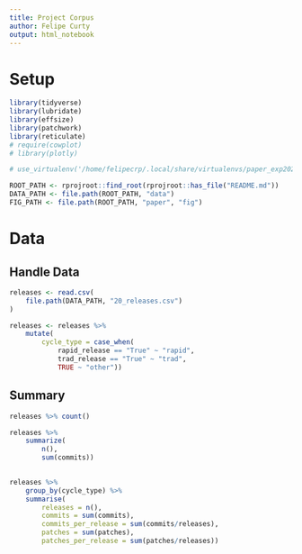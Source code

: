 ```yaml
---
title: Project Corpus
author: Felipe Curty
output: html_notebook
---
```


# Setup
```r
library(tidyverse)
library(lubridate)
library(effsize)
library(patchwork)
library(reticulate)
# require(cowplot)
# library(plotly)

# use_virtualenv('/home/felipecrp/.local/share/virtualenvs/paper_exp2022colab-BDsA1oWT')

ROOT_PATH <- rprojroot::find_root(rprojroot::has_file("README.md"))
DATA_PATH <- file.path(ROOT_PATH, "data")
FIG_PATH <- file.path(ROOT_PATH, "paper", "fig")
```

# Data

## Handle Data
```r
releases <- read.csv(
    file.path(DATA_PATH, "20_releases.csv")
)

releases <- releases %>%
    mutate(
        cycle_type = case_when(
            rapid_release == "True" ~ "rapid",
            trad_release == "True" ~ "trad",
            TRUE ~ "other"))
```

## Summary
```r
releases %>% count()

releases %>%
    summarize(
        n(),
        sum(commits))
        

releases %>%
    group_by(cycle_type) %>%
    summarise(
        releases = n(),
        commits = sum(commits),
        commits_per_release = sum(commits/releases),
        patches = sum(patches),
        patches_per_release = sum(patches/releases))

```
